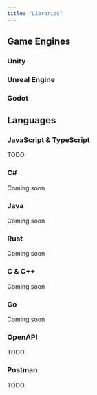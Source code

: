 ```yaml
---
title: "Libraries"
---
```


## Game Engines

### Unity

### Unreal Engine

### Godot

## Languages

### JavaScript & TypeScript

TODO

### C#

Coming soon

### Java

Coming soon

### Rust

Coming soon

### C & C++

Coming soon

### Go

Coming soon

### OpenAPI

TODO

### Postman

TODO

